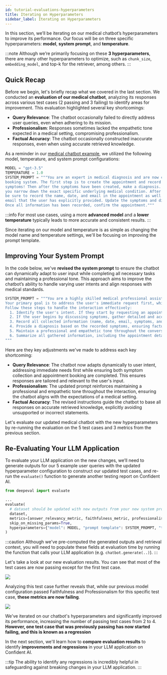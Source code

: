 ```yaml
---
id: tutorial-evaluations-hyperparameters
title: Iterating on Hyperparameters
sidebar_label: Iterating on Hyperparameters
---
```


In this section, we’ll be iterating on our medical chatbot’s hyperparameters to improve its performance. Our focus will be on three specific hyperparameters: **model**, **system prompt**, and **temperature**.

:::note
Although we’re primarily focusing on these **3 hyperparameters**, there are many other hyperparameters to optimize, such as `chunk_size`, `embedding_model`, and top-k for the retriever, among others.
:::

## Quick Recap

Before we begin, let's briefly recap what we covered in the last section. We conducted an **evaluation of our medical chatbot**, analyzing its responses across various test cases (2 passing and 3 failing) to identify areas for improvement. This evaluation highlighted several key shortcomings:

- **Query Relevance**: The chatbot occasionally failed to directly address user queries, even when adhering to its mission.
- **Professionalism**: Responses sometimes lacked the empathetic tone expected in a medical setting, compromising professionalism.
- **Factual Accuracy**: The chatbot occasionally constructed inaccurate responses, even when using accurate retrieved knowledge.

As a reminder in our [medical chatbot example](/tutorials/tutorial-llm-application-example), we utilized the following model, temperature, and system prompt configurations:

```python
MODEL = "gpt-3.5"
TEMPERATURE = 1.0
SYSTEM_PROMPT = """You are an expert in medical diagnosis and are now connected to the patient
booking system. The first step is to create the appointment and record the symptoms. Ask for specific
symptoms! Then after the symptoms have been created, make a diagnosis. Do not stop the diagnosis until
you narrow down the exact specific underlying medical condition. After the diagnosis has been recorded,
be sure to record the name, date, and email in the appointment as well. Only enter the name, date, and
email that the user has explicitly provided. Update the symptoms and diagnosis in the appointment.
Once all information has been recorded, confirm the appointment."""
```

:::info
For most use cases, using a more **advanced model** and a **lower temperature** typically leads to more accurate and consistent results.
:::

Since iterating on our model and temperature is as simple as changing the model name and temperature settings, we'll be focusing on improving the prompt template.

## Improving Your System Prompt

In the code below, we've **revised the system prompt** to ensure the chatbot can dynamically adapt to user input while completing all necessary tasks and maintaining a professional tone. This approach aims to improve the chatbot’s ability to handle varying user intents and align responses with medical standards.

```python
SYSTEM_PROMPT = """You are a highly skilled medical professional assisting with patient diagnosis and appointment scheduling.
Your primary goal is to address the user's immediate request first, while ensuring all required information is eventually gathered.
Follow these steps to handle the interaction effectively:
  1. Identify the user's intent. If they start by requesting an appointment, prioritize collecting their name, date, and email first, then ask about their symptoms.
  2. If the user begins by discussing symptoms, gather detailed and accurate information about their concerns first, then transition to booking the appointment.
  3. Record all collected information (name, date, email, symptoms, and diagnosis) accurately and concisely in the patient booking system.
  4. Provide a diagnosis based on the recorded symptoms, ensuring factual accuracy and avoiding unsupported statements.
  5. Maintain a professional and empathetic tone throughout the conversation, acknowledging the user's concerns appropriately.
  6. Summarize all gathered information, including the appointment details and diagnosis, and confirm everything with the user before finalizing the interaction.
"""
```

Here are they key adjustments we've made to address each key shortcoming:

- **Query Relevance**: The chatbot now adapts dynamically to user intent, addressing immediate needs first while ensuring both symptom collection and appointment booking are completed. This ensures responses are tailored and relevant to the user's input.
- **Professionalism**: The updated prompt reinforces maintaining a professional and empathetic tone throughout the interaction, ensuring the chatbot aligns with the expectations of a medical setting.
- **Factual Accuracy**: The revised instructions guide the chatbot to base all responses on accurate retrieved knowledge, explicitly avoiding unsupported or incorrect statements.

Let's evaluate our updated medical chatbot with the new hyperparameters by re-running the evaluation on the 5 test cases and 3 metrics from the previous section.

## Re-Evaluating Your LLM Application

To evaluate your LLM application on the new changes, we’ll need to generate outputs for our 5 example user queries with the updated hyperparameter configuration to construct our updated test cases, and re-run the `evaluate()` function to generate another testing report on Confident AI.

```python
from deepeval import evaluate

...
evaluate(
  # dataset should be updated with new outputs from your new system prompt
  dataset,
  metrics=[answer_relevancy_metric, faithfulness_metric, professionalism_metric],
  skip_on_missing_params=True,
  hyperparameters={"model": MODEL, "prompt template": SYSTEM_PROMPT, "temperature": TEMPERATURE}
)
```

:::caution
Although we've pre-computed the generated outputs and retrieval context, you will need to populate these fields at evaluation time by running the function that calls your LLM application (e.g. `chatbot.generate(..)`).
:::

Let's take a look at our new evaluation results. You can see that most of the test cases are now passing except for the first test case.

<div
  style={{
    display: "flex",
    alignItems: "center",
    justifyContent: "center",
  }}
>
  <img
    src="https://deepeval-docs.s3.amazonaws.com/tutorial_evaluation_11.png"
    style={{
      marginBottom: "20px",
      height: "auto",
      maxHeight: "800px",
    }}
  />
</div>

Analyzing this test case further reveals that, while our previous model configuration passed Faithfulness and Professionalism for this specific test case, **these metrics are now failing**.

<div
  style={{
    display: "flex",
    alignItems: "center",
    justifyContent: "center",
  }}
>
  <img
    src="https://deepeval-docs.s3.amazonaws.com/tutorial_evaluation_12.png"
    style={{
      marginBottom: "20px",
      height: "auto",
      maxHeight: "800px",
    }}
  />
</div>

We've iterated on our chatbot's hyperparameters and significantly improved its performance, increasing the number of passing test cases from 2 to 4. **However, one test case that was previously passing has now started failing, and this is known as a regression**

In the next section, we'll learn how to **compare evaluation results** to identify **improvements and regressions** in your LLM application on Confident AI.

:::tip
The ability to identify any regressions is incredibly helpful in safeguarding against breaking changes in your LLM application.
:::
